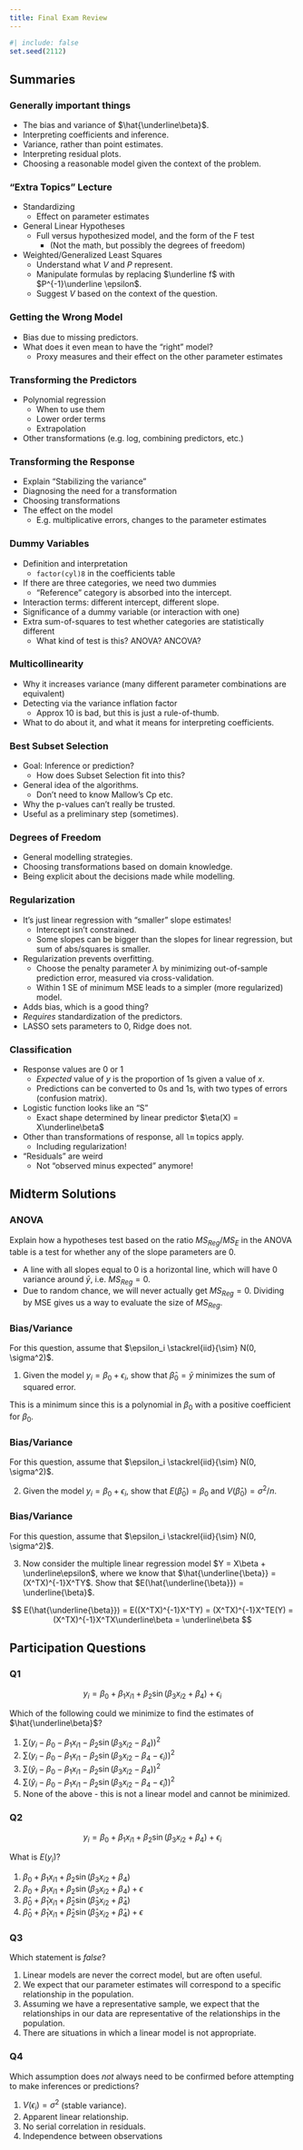 ```yaml
---
title: Final Exam Review
---
```


```r
#| include: false
set.seed(2112)
```

## Summaries

### Generally important things

- The bias and variance of $\hat{\underline\beta}$.\lspace
- Interpreting coefficients and inference.\lspace
- Variance, rather than point estimates.\lspace
- Interpreting residual plots.\lspace
- Choosing a reasonable model given the context of the problem.

### "Extra Topics" Lecture

- Standardizing
    - Effect on parameter estimates\lspace
- General Linear Hypotheses
    - Full versus hypothesized model, and the form of the F test
        - (Not the math, but possibly the degrees of freedom)\lspace
- Weighted/Generalized Least Squares
    - Understand what $V$ and $P$ represent.
    - Manipulate formulas by replacing $\underline f$ with $P^{-1}\underline \epsilon$.
    - Suggest $V$ based on the context of the question.

### Getting the Wrong Model

- Bias due to missing predictors.\lspace
- What does it even mean to have the "right" model?
    - Proxy measures and their effect on the other parameter estimates

### Transforming the Predictors

- Polynomial regression
    - When to use them
    - Lower order terms
    - Extrapolation\lspace
- Other transformations (e.g. log, combining predictors, etc.)

### Transforming the Response

- Explain "Stabilizing the variance"\lspace
- Diagnosing the need for a transformation\lspace
- Choosing transformations\lspace
- The effect on the model
    - E.g. multiplicative errors, changes to the parameter estimates\lspace

### Dummy Variables

- Definition and interpretation
    - `factor(cyl)8` in the coefficients table\lspace
- If there are three categories, we need two dummies
    - "Reference" category is absorbed into the intercept.\lspace
- Interaction terms: different intercept, different slope.\lspace
- Significance of a dummy variable (or interaction with one)\lspace
- Extra sum-of-squares to test whether categories are statistically different
    - What kind of test is this? ANOVA? ANCOVA?

### Multicollinearity

- Why it increases variance (many different parameter combinations are equivalent)\lspace
- Detecting via the variance inflation factor
    - Approx 10 is bad, but this is just a rule-of-thumb.\lspace
- What to do about it, and what it means for interpreting coefficients.

### Best Subset Selection

- Goal: Inference or prediction?
    - How does Subset Selection fit into this?\lspace
- General idea of the algorithms.
    - Don't need to know Mallow's Cp etc.\lspace
- Why the p-values can't really be trusted.\lspace
- Useful as a preliminary step (sometimes).\lspace

### Degrees of Freedom

- General modelling strategies.\lspace
- Choosing transformations based on domain knowledge.\lspace
- Being explicit about the decisions made while modelling.

### Regularization

- It's just linear regression with "smaller" slope estimates!
    - Intercept isn't constrained.
    - Some slopes can be bigger than the slopes for linear regression, but sum of abs/squares is smaller.\lspace
- Regularization prevents overfitting.
    - Choose the penalty parameter $\lambda$ by minimizing out-of-sample prediction error, measured via cross-validation.
    - Within 1 SE of minimum MSE leads to a simpler (more regularized) model.\lspace
- Adds bias, which is a good thing?\lspace
- *Requires* standardization of the predictors.\lspace
- LASSO sets parameters to 0, Ridge does not.

### Classification

- Response values are 0 or 1
    - *Expected* value of $y$ is the proportion of 1s given a value of $x$.
    - Predictions can be converted to 0s and 1s, with two types of errors (confusion matrix).\lspace
- Logistic function looks like an "S"
    - Exact shape determined by linear predictor $\eta(X) = X\underline\beta$\lspace
- Other than transformations of response, all `lm` topics apply.
    - Including regularization!\lspace
- "Residuals" are weird 
    - Not "observed minus expected" anymore!



## Midterm Solutions

### ANOVA {.t}

Explain how a hypotheses test based on the ratio $MS_{Reg}/MS_E$ in the ANOVA table is a test for whether any of the slope parameters are 0. 

\pause

- A line with all slopes equal to 0 is a horizontal line, which will have 0 variance around $\bar y$, i.e. $MS_{Reg} = 0$.
- Due to random chance, we will never actually get $MS_{Reg} = 0$. Dividing by MSE gives us a way to evaluate the size of $MS_{Reg}$.


### Bias/Variance {.t}

For this question, assume that $\epsilon_i \stackrel{iid}{\sim} N(0, \sigma^2)$.

1. Given the model $y_i = \beta_0 + \epsilon_i$, show that $\hat\beta_0 = \bar y$ minimizes the sum of squared error.

\pause

\begin{align*}
\frac{1}{n}\sum(y_i - \hat y)^2 &= \frac{1}{n}\sum(y_i - \beta_0)^2\\
\frac{d}{d\beta}\frac{1}{n} &= \frac{1}{n}\sum(y_i - \beta_0)^2\\
&= \frac{2}{n}(\sum y_i - n\beta_0) \stackrel{set}{=}0\\
\implies \frac{2}{n}\sum y_i &= \frac{2}{n}n\beta_0 \implies \bar y = \beta_0
\end{align*}

This is a minimum since this is a polynomial in $\beta_0$ with a positive coefficient for $\beta_0$.

### Bias/Variance {.t}

For this question, assume that $\epsilon_i \stackrel{iid}{\sim} N(0, \sigma^2)$.

2. Given the model $y_i = \beta_0 + \epsilon_i$, show that $E(\hat\beta_0) = \beta_0$ and $V(\hat\beta_0) = \sigma^2/n$.

\pause

\begin{align*}
E(\hat\beta_0) &= E\left(\frac{1}{n}\sum y_i\right)= \frac{1}{n}\sum E(y_i)\\
&= \frac{1}{n}\sum E(\beta_0 + \epsilon_i)= \frac{1}{n}n\beta_0 = \beta_0
\end{align*}

\begin{align*}
V(\hat\beta_0) &= V\left(\frac{1}{n}\sum y_i\right)= \frac{1}{n^2}\sum V(y_i)\\
&= \frac{1}{n^2}\sum V(\beta_0 + \epsilon_i)= \frac{1}{n^2}n\sigma^2 = \frac{\sigma^2}{n}
\end{align*}


### Bias/Variance {.t}

For this question, assume that $\epsilon_i \stackrel{iid}{\sim} N(0, \sigma^2)$.

3. Now consider the multiple linear regression model $Y = X\beta + \underline\epsilon$, where we know that $\hat{\underline{\beta}} = (X^TX)^{-1}X^TY$. Show that $E(\hat{\underline{\beta}}) = \underline{\beta}$.

\pause

$$
E(\hat{\underline{\beta}}) = E((X^TX)^{-1}X^TY) = (X^TX)^{-1}X^TE(Y) = (X^TX)^{-1}X^TX\underline\beta = \underline\beta
$$

## Participation Questions

### Q1
$$
y_i = \beta_0 + \beta_1x_{i1} + \beta_2\sin(\beta_3 x_{i2} + \beta_4) + \epsilon_i
$$

Which of the following could we minimize to find the estimates of $\hat{\underline\beta}$?

\pspace

1. $\sum(y_i - \beta_0 - \beta_1x_{i1} - \beta_2\sin(\beta_3 x_{i2} - \beta_4))^2$\lspace
2. $\sum(y_i - \beta_0 - \beta_1x_{i1} - \beta_2\sin(\beta_3 x_{i2} - \beta_4 - \epsilon_i))^2$\lspace
3. $\sum(\hat y_i - \beta_0 - \beta_1x_{i1} - \beta_2\sin(\beta_3 x_{i2} - \beta_4))^2$\lspace
4. $\sum(\hat y_i - \beta_0 - \beta_1x_{i1} - \beta_2\sin(\beta_3 x_{i2} - \beta_4 - \hat\epsilon_i))^2$\lspace
5. None of the above - this is not a linear model and cannot be minimized.


### Q2

$$
y_i = \beta_0 + \beta_1x_{i1} + \beta_2\sin(\beta_3 x_{i2} + \beta_4) + \epsilon_i
$$

What is $E(y_i)$?

\pspace

1. $\beta_0 + \beta_1x_{i1} + \beta_2\sin(\beta_3 x_{i2} + \beta_4)$\lspace
2. $\beta_0 + \beta_1x_{i1} + \beta_2\sin(\beta_3 x_{i2} + \beta_4) + \epsilon$\lspace
3. $\hat\beta_0 + \hat\beta_1x_{i1} + \hat\beta_2\sin(\hat\beta_3 x_{i2} + \hat\beta_4)$\lspace
4. $\hat\beta_0 + \hat\beta_1x_{i1} + \hat\beta_2\sin(\hat\beta_3 x_{i2} + \hat\beta_4) + \epsilon$

### Q3

Which statement is *false*?

1. Linear models are never the correct model, but are often useful.
2. We expect that our parameter estimates will correspond to a specific relationship in the population.
3. Assuming we have a representative sample, we expect that the relationships in our data are representative of the relationships in the population.
4. There are situations in which a linear model is not appropriate.

### Q4

Which assumption does *not* always need to be confirmed before attempting to make inferences or predictions?

\pspace

1. $V(\epsilon_i) = \sigma^2$ (stable variance).
2. Apparent linear relationship.
3. No serial correlation in residuals.
4. Independence between observations





